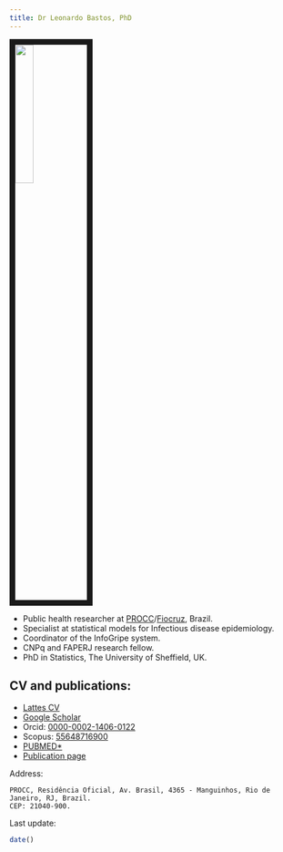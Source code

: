 ```yaml
---
title: Dr Leonardo Bastos, PhD
---
```


<link rel="stylesheet" href="styles.css" type="text/css">

![](files/leo_isba.jpeg){align="right" style="border:10px solid; margin-right: 20px" width="25%"}

-   Public health researcher at [PROCC](https://portal.fiocruz.br/programa-de-computacao-cientifica){target="_blank"}/[Fiocruz](http://www.fiocruz.br){target="_blank"}, Brazil.
-   Specialist at statistical models for Infectious disease epidemiology.
-   Coordinator of the InfoGripe system.
-   CNPq and FAPERJ research fellow.
-   PhD in Statistics, The University of Sheffield, UK.

## CV and publications:

-   [Lattes CV](http://lattes.cnpq.br/5241799121437269){target="_blank"}
-   [Google Scholar](https://scholar.google.com/citations?user=A5VmZYMAAAAJ&hl=en){target="_blank"}
-   Orcid: [0000-0002-1406-0122](https://orcid.org/0000-0002-1406-0122){target="_blank"}
-   Scopus: [55648716900](https://www.scopus.com/authid/detail.uri?authorId=55648716900){target="_blank"}
-   [PUBMED\*](https://www.ncbi.nlm.nih.gov/pubmed/?term=Bastos%2C%20Leonardo%20Soares%5BFull%20Author%20Name%5D%20or%20Bastos%2C%20Leonardo%5BFull%20Author%20Name%5D&cmd=DetailsSearch){target="_blank"}
-   [Publication page](publications.html)

Address:

```         
PROCC, Residência Oficial, Av. Brasil, 4365 - Manguinhos, Rio de Janeiro, RJ, Brazil.
CEP: 21040-900.
```

Last update:

```r
date()
```

